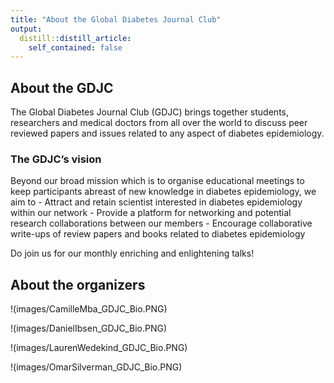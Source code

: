 ```yaml
---
title: "About the Global Diabetes Journal Club"
output:
  distill::distill_article:
    self_contained: false
---
```


## About the GDJC
The Global Diabetes Journal Club (GDJC) brings together students, researchers and medical doctors from all over the world to discuss peer reviewed papers and issues related to any aspect of diabetes epidemiology.
 
### The GDJC’s vision
Beyond our broad mission which is to organise educational meetings to keep participants abreast of new knowledge in diabetes epidemiology, we aim to
  - Attract and retain scientist interested in diabetes epidemiology within our network
  - Provide a platform for networking and potential research collaborations between our members
  - Encourage collaborative write-ups of review papers and books related to diabetes epidemiology
 
Do join us for our monthly enriching and enlightening talks!

## About the organizers

!(images/CamilleMba_GDJC_Bio.PNG)

!(images/DanielIbsen_GDJC_Bio.PNG)

!(images/LaurenWedekind_GDJC_Bio.PNG)

!(images/OmarSilverman_GDJC_Bio.PNG)
